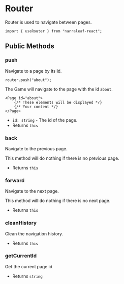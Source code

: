 # Router

Router is used to navigate between pages.

```tsx
import { useRouter } from "narraleaf-react";
```

## Public Methods

### push

Navigate to a page by its id.

```tsx
router.push("about");
```

The Game will navigate to the page with the id `about`.

```tsx
<Page id="about">
    {/* These elements will be displayed */}
    {/* Your content */}
</Page>
```

- `id: string` - The id of the page.
- Returns `this`

### back

Navigate to the previous page.

This method will do nothing if there is no previous page.

- Returns `this`

### forward

Navigate to the next page.

This method will do nothing if there is no next page.

- Returns `this`

### cleanHistory

Clean the navigation history.

- Returns `this`

### getCurrentId

Get the current page id.

- Returns `string`


